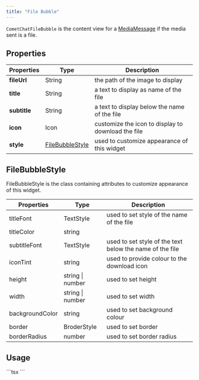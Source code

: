 ```yaml
---
title: "File Bubble"
---
```


`CometChatFileBubble` is the content view for a [MediaMessage](/sdk/react-native/send-message#media-message) if the media sent is a file.

## Properties

| Properties   | Type                                                                        | Description                                        |
| ------------ | --------------------------------------------------------------------------- | -------------------------------------------------- |
| **fileUrl**  | String                                                                      | the path of the image to display                   |
| **title**    | String                                                                      | a text to display as name of the file              |
| **subtitle** | String                                                                      | a text to display below the name of the file       |
| **icon**     | Icon                                                                        | customize the icon to display to download the file |
| **style**    | [FileBubbleStyle](/ui-kit/react-native/v4/file-bubble#filebubblestyle) | used to customize appearance of this widget        |

## FileBubbleStyle

FileBubbleStyle is the class containing attributes to customize appearance of this widget.

| Properties      | Type             | Description                                              |
| --------------- | ---------------- | -------------------------------------------------------- |
| titleFont       | TextStyle        | used to set style of the name of the file                |
| titleColor      | string           |                                                          |
| subtitleFont    | TextStyle        | used to set style of the text below the name of the file |
| iconTint        | string           | used to provide colour to the download icon              |
| height          | string \| number | used to set height                                       |
| width           | string \| number | used to set width                                        |
| backgroundColor | string           | used to set background colour                            |
| border          | BroderStyle      | used to set border                                       |
| borderRadius    | number           | used to set border radius                                |

## Usage

<Tabs>
<Tab title="TypeScript">
```tsx
<CometChatFileBubble 
  fileUrl='https://images.pexels.com/photos/1496372/pexels-photo-1496372.jpeg',
  style= {{borderRadius: 6}}
/>
```

</Tab>

</Tabs>
